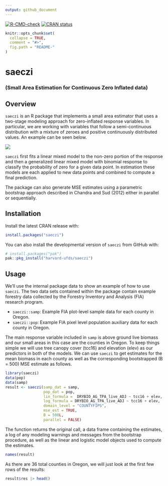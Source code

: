 ```yaml
---
output: github_document
---
```


<!-- README.md is generated from README.Rmd. Please edit that file -->

 <!-- badges: start -->
  [![R-CMD-check](https://github.com/harvard-ufds/saeczi/actions/workflows/R-CMD-check.yaml/badge.svg)](https://github.com/harvard-ufds/saeczi/actions/workflows/R-CMD-check.yaml)
  [![CRAN status](https://www.r-pkg.org/badges/version/saeczi)](https://CRAN.R-project.org/package=saeczi)
  <!-- badges: end -->

```r
knitr::opts_chunk$set(
  collapse = TRUE,
  comment = "#>",
  fig.path = "README-"
)
```

# saeczi
### (Small Area Estimation for Continuous Zero Inflated data)

## Overview

`saeczi` is an R package that implements a small area estimator that uses a two-stage modeling approach for zero-inflated response variables. In particular, we are working with variables that follow a semi-continuous distribution with a mixture of zeroes and positive continuously distributed values. An example can be seen below.

![](figs/README-zi-plot-1.png)

`saeczi` first fits a linear mixed model to the non-zero portion of the response and then a generalized linear mixed model with binomial response to classify the probability of zero for a given data point. In estimation these models are each applied to new data points and combined to compute a final prediction. 

The package can also generate MSE estimates using a parametric bootstrap approach described in Chandra and Sud (2012) either in parallel or sequentially.

## Installation

Install the latest CRAN release with:

```r
install.packages("saeczi")
```


You can also install the developmental version of `saeczi` from GitHub with:

```r
# install.packages("pak")
pak::pkg_install("harvard-ufds/saeczi")
```

## Usage

We'll use the internal package data to show an example of how to use `saeczi`. The two data sets contained within the package contain example forestry data collected by the Forestry Inventory and Analysis (FIA) research program. 

- `saeczi::samp`: Example FIA plot-level sample data for each county in Oregon.
- `saeczi::pop`: Example FIA pixel level population auxiliary data for each county in Oregon.

The main response variable included in `samp` is above ground live biomass and our small areas in this case are the counties in Oregon. To keep things simple we will use tree canopy cover (tcc16) and elevation (elev) as our predictors in both of the models. We can use `saeczi` to get estimates for the mean biomass in each county as well as the corresponding bootstrapped (B = 500) MSE estimate as follows.

```r
library(saeczi)
data(pop)
data(samp)
result <- saeczi(samp_dat = samp,
                 pop_dat = pop, 
                 lin_formula =  DRYBIO_AG_TPA_live_ADJ ~ tcc16 + elev,
                 log_formula = DRYBIO_AG_TPA_live_ADJ ~ tcc16 + elev,
                 domain_level = "COUNTYFIPS",
                 mse_est = TRUE,
                 B = 500L,
                 parallel = FALSE)
```


The function returns the original call, a data frame containing the estimates, a log of any modeling warnings and messages from the bootstrap procedure, as well as the linear and logistic model objects used to compute the estimates.

```r
names(result)
```

As there are 36 total counties in Oregon, we will just look at the first few rows of the results:

```r
result$res |> head()
```